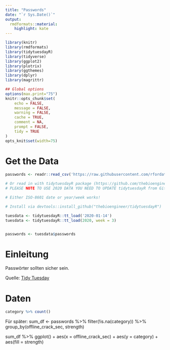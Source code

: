 ```yaml
---
title: "Passwords"
date: "`r Sys.Date()`"
output:
  rmdformats::material:
    highlight: kate
---
```



```r
library(knitr)
library(rmdformats)
library(tidytuesdayR)
library(tidyverse)
library(ggplot2)
library(plotrix)
library(ggthemes)
library(dplyr)
library(magrittr)

## Global options
options(max.print="75")
knitr::opts_chunk$set(
	echo = FALSE,
	message = FALSE,
	warning = FALSE,
	cache = TRUE,
	comment = NA,
	prompt = FALSE,
	tidy = TRUE
)
opts_knit$set(width=75)

```

# Get the Data
```r
passwords <- readr::read_csv('https://raw.githubusercontent.com/rfordatascience/tidytuesday/master/data/2020/2020-01-14/passwords.csv')

# Or read in with tidytuesdayR package (https://github.com/thebioengineer/tidytuesdayR)
# PLEASE NOTE TO USE 2020 DATA YOU NEED TO UPDATE tidytuesdayR from GitHub

# Either ISO-8601 date or year/week works!

# Install via devtools::install_github("thebioengineer/tidytuesdayR")

tuesdata <- tidytuesdayR::tt_load('2020-01-14') 
tuesdata <- tidytuesdayR::tt_load(2020, week = 3)


passwords <- tuesdata$passwords
```

# Einleitung
Passwörter sollten sicher sein.

Quelle: [Tidy Tuesday](https://github.com/rfordatascience/tidytuesday/blob/master/data/2020/2020-05-26/readme.md)

# Daten
```r
category %>% count()

```
  Für später:
  sum_df <- passwords %>%
filter(!is.na(category)) %>%
group_by(offline_crack_sec, strength)

sum_df %>% ggplot() +
  aes(x = offline_crack_sec) +
  aes(y = category) +
  aes(fill = strength)